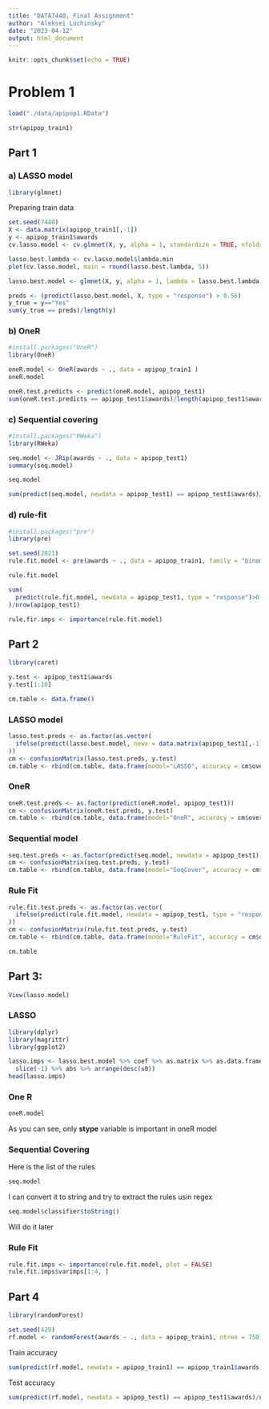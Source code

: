 ```yaml
---
title: "DATA7440, Final Assignment"
author: "Aleksei Luchinsky"
date: "2023-04-12"
output: html_document
---
```


```r
knitr::opts_chunk$set(echo = TRUE)
```

# Problem 1

```r
load("./data/apipop1.RData")
```

```r
str(apipop_train1)
```

## Part 1

### a) LASSO model

```r
library(glmnet)
```

Preparing train data



```r
set.seed(7440)
X <- data.matrix(apipop_train1[,-1])
y <- apipop_train1$awards
cv.lasso.model <- cv.glmnet(X, y, alpha = 1, standardize = TRUE, nfolds = 5, family = "binomial")
```

```r
lasso.best.lambda <- cv.lasso.model$lambda.min
plot(cv.lasso.model, main = round(lasso.best.lambda, 5))
```

```r
lasso.best.model <- glmnet(X, y, alpha = 1, lambda = lasso.best.lambda, family = "binomial")
```




```r
preds <- (predict(lasso.best.model, X, type = "response") > 0.56)
y_true = y=="Yes"
sum(y_true == preds)/length(y)
```

### b) OneR

```r
#install.packages("OneR")
library(OneR)
```

```r
oneR.model <- OneR(awards ~ ., data = apipop_train1 )
oneR.model
```

```r
oneR.test.predicts <- predict(oneR.model, apipop_test1)
sum(oneR.test.predicts == apipop_test1$awards)/length(apipop_test1$awards)
```

### c) Sequential covering

```r
#install.packages("RWeka")
library(RWeka)
```


```r
seq.model <- JRip(awards ~ ., data = apipop_test1)
summary(seq.model)
```

```r
seq.model
```

```r
sum(predict(seq.model, newdata = apipop_test1) == apipop_test1$awards)/nrow(apipop_test1)
```

### d) rule-fit

```r
#install.packages("pre")
library(pre)
```

```r
set.seed(2021)
rule.fit.model <- pre(awards ~ ., data = apipop_train1, family = "binomial", nfolds = 5)
```

```r
rule.fit.model
```


```r
sum(
  predict(rule.fit.model, newdata = apipop_test1, type = "response")>0.5
)/nrow(apipop_test1)
```

```r
rule.fir.imps <- importance(rule.fit.model)
```

## Part 2

```r
library(caret)
```

```r
y.test <- apipop_test1$awards
y.test[1:10]
```

```r
cm.table <- data.frame()
```


### LASSO model

```r
lasso.test.preds <- as.factor(as.vector(
  ifelse(predict(lasso.best.model, newx = data.matrix(apipop_test1[,-1]), type = "response") > 0.5, "Yes", "No")
))
cm <- confusionMatrix(lasso.test.preds, y.test)
cm.table <- rbind(cm.table, data.frame(model="LASSO", accuracy = cm$overall[1], kappa = cm$overall[2]))
```

### OneR

```r
oneR.test.preds <- as.factor(predict(oneR.model, apipop_test1))
cm <- confusionMatrix(oneR.test.preds, y.test)
cm.table <- rbind(cm.table, data.frame(model="OneR", accuracy = cm$overall[1], kappa = cm$overall[2]))
```

### Sequential model

```r
seq.test.preds <- as.factor(predict(seq.model, newdata = apipop_test1))
cm <- confusionMatrix(seq.test.preds, y.test)
cm.table <- rbind(cm.table, data.frame(model="SeqCover", accuracy = cm$overall[1], kappa = cm$overall[2]))
```

### Rule Fit

```r
rule.fit.test.preds <- as.factor(as.vector(
  ifelse(predict(rule.fit.model, newdata = apipop_test1, type = "response") > 0.5, "Yes", "No")
))
cm <- confusionMatrix(rule.fit.test.preds, y.test)
cm.table <- rbind(cm.table, data.frame(model="RuleFit", accuracy = cm$overall[1], kappa = cm$overall[2]))
```

```r
cm.table
```

## Part 3:

```r
View(lasso.model)
```

### LASSO


```r
library(dplyr)
library(magrittr)
library(ggplot2)
```


```r
lasso.imps <- lasso.best.model %>% coef %>% as.matrix %>% as.data.frame %>% 
  slice(-1) %>% abs %>% arrange(desc(s0))
head(lasso.imps)
```

### One R

```r
oneR.model
```

As you can see, only **stype** variable is important in oneR model

### Sequential Covering

Here is the list of the rules


```r
seq.model
```

I can convert it to string and try to extract the rules usin regex

```r
seq.model$classifier$toString()
```

Will do it later

### Rule Fit

```r
rule.fit.imps <- importance(rule.fit.model, plot = FALSE)
rule.fit.imps$varimps[1:4, ]
```

## Part 4

```r
library(randomForest)
```


```r
set.seed(429)
rf.model <- randomForest(awards ~ ., data = apipop_train1, ntree = 750)
```

Train accuracy

```r
sum(predict(rf.model, newdata = apipop_train1) == apipop_train1$awards)/nrow(apipop_train1)
```

Test accuracy

```r
sum(predict(rf.model, newdata = apipop_test1) == apipop_test1$awards)/nrow(apipop_test1)
```

